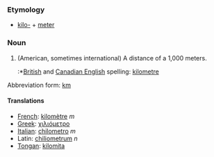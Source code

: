 ===Etymology===
*[[kilo-]] + [[meter]]

===Noun===

#(American, sometimes international) A distance of a 1,000 meters.
#:*[[British English|British]] and [[Canadian English]] spelling: [[kilometre]]

Abbreviation form: [[km]]

====Translations====
*[[French]]: [[kilomètre]] ''m''
*[[Greek]]: [[χιλιόμετρο]]
*[[Italian]]: [[chilometro]] ''m''
*Latin: [[chiliometrum]] ''n''
*[[Tongan]]: [[kilomita]]